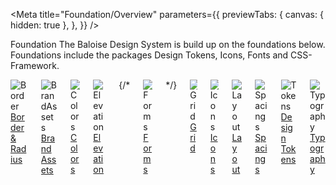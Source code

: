 
<Meta
  title="Foundation/Overview"
  parameters={{
    previewTabs: {
      canvas: { hidden: true },
    },
  }}
/>

<bal-doc-banner subtitle="">Foundation</bal-doc-banner>
<bal-doc-lead>
The Baloise Design System is build up on the foundations below.
Foundations include the packages Design Tokens, Icons, Fonts and CSS-Framework.
</bal-doc-lead>


<section class="mb-large">
  <div class="columns is-multiline">
    <div class="column is-one-third">
      <div class="has-radius-large has-shadow-normal p-normal is-flex is-align-items-center is-justify-content-center is-flex-direction-column">
        <div class="has-background-green-1 has-radius-large p-x-small is-fullwidth is-flex is-align-items-center is-justify-content-center">
          <img src={Border} alt="Border" />
        </div>
        <a
          class="button is-info mt-normal is-fullwidth"
          style={{ width: 'auto' }}
          href="?path=/docs/foundation-border-radius-overview--page"
        >
          Border & Radius
        </a>
      </div>
    </div>
    <div class="column is-one-third">
      <div class="has-radius-large has-shadow-normal p-normal is-flex is-align-items-center is-justify-content-center is-flex-direction-column">
        <div class="has-background-yellow-1 has-radius-large p-x-small is-fullwidth is-flex is-align-items-center is-justify-content-center">
          <img src={BrandAssets} alt="BrandAssets" />
        </div>
        <a
          class="button is-info mt-normal is-fullwidth"
          style={{ width: 'auto' }}
          href="?path=/docs/foundation-brand-assets-overview--page"
        >
          Brand Assets
        </a>
      </div>
    </div>
    <div class="column is-one-third">
      <div class="has-radius-large has-shadow-normal p-normal is-flex is-align-items-center is-justify-content-center is-flex-direction-column">
        <div class="has-background-grey-2 has-radius-large p-x-small is-fullwidth is-flex is-align-items-center is-justify-content-center">
          <img src={Colors} alt="Colors" />
        </div>
        <a
          class="button is-info mt-normal is-fullwidth"
          style={{ width: 'auto' }}
          href="?path=/docs/foundation-colors-overview--page"
        >
          Colors
        </a>
      </div>
    </div>
    <div class="column is-one-third">
      <div class="has-radius-large has-shadow-normal p-normal is-flex is-align-items-center is-justify-content-center is-flex-direction-column">
        <div class="has-background-red-1 has-radius-large p-x-small is-fullwidth is-flex is-align-items-center is-justify-content-center">
          <img src={Elevation} alt="Elevation" />
        </div>
        <a
          class="button is-info mt-normal is-fullwidth"
          style={{ width: 'auto' }}
          href="?path=/docs/foundation-elevation-overview--page"
        >
          Elevation
        </a>
      </div>
    </div>
    {/* <div class="column is-one-third">
      <div class="has-radius-large has-shadow-normal p-normal is-flex is-align-items-center is-justify-content-center is-flex-direction-column">
        <div class="has-background-yellow-1 has-radius-large p-x-small is-fullwidth is-flex is-align-items-center is-justify-content-center">
          <img src={Forms} alt="Forms" />
        </div>
        <a
          class="button is-info mt-normal is-fullwidth"
          style={{ width: 'auto' }}
          href="?path=/story/foundation-typography-overview--page"
        >
          Forms
        </a>
      </div>
    </div> */}
    <div class="column is-one-third">
      <div class="has-radius-large has-shadow-normal p-normal is-flex is-align-items-center is-justify-content-center is-flex-direction-column">
        <div class="has-background-green-1 has-radius-large p-x-small is-fullwidth is-flex is-align-items-center is-justify-content-center">
          <img src={Grid} alt="Grid" />
        </div>
        <a
          class="button is-info mt-normal is-fullwidth"
          style={{ width: 'auto' }}
          href="?path=/docs/foundation-grid-overview--page"
        >
          Grid
        </a>
      </div>
    </div>
    <div class="column is-one-third">
      <div class="has-radius-large has-shadow-normal p-normal is-flex is-align-items-center is-justify-content-center is-flex-direction-column">
        <div class="has-background-purple-1 has-radius-large p-x-small is-fullwidth is-flex is-align-items-center is-justify-content-center">
          <img src={Icons} alt="Icons" />
        </div>
        <a
          class="button is-info mt-normal is-fullwidth"
          style={{ width: 'auto' }}
          href="?path=/story/foundation-icons-overview--page"
        >
          Icons
        </a>
      </div>
    </div>
    <div class="column is-one-third">
      <div class="has-radius-large has-shadow-normal p-normal is-flex is-align-items-center is-justify-content-center is-flex-direction-column">
        <div class="has-background-red-1 has-radius-large p-x-small is-fullwidth is-flex is-align-items-center is-justify-content-center">
          <img src={Layout} alt="Layout" />
        </div>
        <a
          class="button is-info mt-normal is-fullwidth"
          style={{ width: 'auto' }}
          href="?path=/docs/foundation-layout-overview--page"
        >
          Layout
        </a>
      </div>
    </div>
    <div class="column is-one-third">
      <div class="has-radius-large has-shadow-normal p-normal is-flex is-align-items-center is-justify-content-center is-flex-direction-column">
        <div class="has-background-yellow-1 has-radius-large p-x-small is-fullwidth is-flex is-align-items-center is-justify-content-center">
          <img src={Spacings} alt="Spacings" />
        </div>
        <a
          class="button is-info mt-normal is-fullwidth"
          style={{ width: 'auto' }}
          href="?path=/docs/foundation-spacing-overview--page"
        >
          Spacings
        </a>
      </div>
    </div>
    <div class="column is-one-third">
      <div class="has-radius-large has-shadow-normal p-normal is-flex is-align-items-center is-justify-content-center is-flex-direction-column">
        <div class="has-background-green-1 has-radius-large p-x-small is-fullwidth is-flex is-align-items-center is-justify-content-center">
          <img src={Tokens} alt="Tokens" />
        </div>
        <a
          class="button is-info mt-normal is-fullwidth"
          style={{ width: 'auto' }}
          href="?path=/docs/foundation-design-tokens-overview--page"
        >
          Design Tokens
        </a>
      </div>
    </div>
    <div class="column is-one-third">
      <div class="has-radius-large has-shadow-normal p-normal is-flex is-align-items-center is-justify-content-center is-flex-direction-column">
        <div class="has-background-purple-1 has-radius-large p-x-small is-fullwidth is-flex is-align-items-center is-justify-content-center">
          <img src={Typography} alt="Typography" />
        </div>
        <a
          class="button is-info mt-normal is-fullwidth"
          style={{ width: 'auto' }}
          href="?path=/story/foundation-typography-overview--page"
        >
          Typography
        </a>
      </div>
    </div>
  </div>
</section>

<bal-doc-github link="/stories/foundation/00-overview.stories.mdx"></bal-doc-github>
